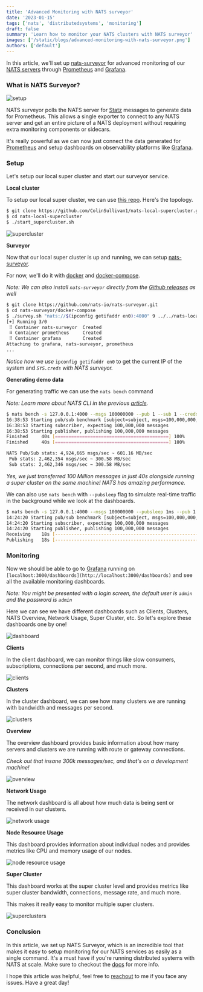 ```yaml
---
title: 'Advanced Monitoring with NATS surveyor'
date: '2023-01-15'
tags: ['nats', 'distributedsystems', 'monitoring']
draft: false
summary: 'Learn how to monitor your NATS clusters with NATS surveyor'
images: ['/static/blogs/advanced-monitoring-with-nats-surveyor.png']
authors: ['default']
---
```


In this article, we'll set up [nats-surveyor](https://github.com/nats-io/nats-surveyor) for advanced monitoring of our [NATS servers](https://github.com/nats-io/nats-server) through [Prometheus](https://prometheus.io/) and [Grafana](https://grafana.com/).

### What is NATS Surveyor?

![setup](https://dev-to-uploads.s3.amazonaws.com/uploads/articles/zd2x79at8dmnnjkcox4g.png)

NATS surveyor polls the NATS server for [Statz](https://docs.nats.io/running-a-nats-service/nats_admin/monitoring#monitoring-endpoints) messages to generate data for Prometheus. This allows a single exporter to connect to any NATS server and get an entire picture of a NATS deployment without requiring extra monitoring components or sidecars.

It's really powerful as we can now just connect the data generated for [Prometheus](https://prometheus.io/) and setup dashboards on observability platforms like [Grafana](https://grafana.com/).

### Setup

Let's setup our local super cluster and start our surveyor service.

**Local cluster**

To setup our local super cluster, we can use [this repo](https://github.com/ColinSullivan1/nats-local-supercluster.git). Here's the topology.

```bash
$ git clone https://github.com/ColinSullivan1/nats-local-supercluster.git
$ cd nats-local-supercluster
$ ./start_supercluster.sh
```

![supercluster](https://dev-to-uploads.s3.amazonaws.com/uploads/articles/jcp2i9gw3osfglyn7at3.png)

**Surveyor**

Now that our local super cluster is up and running, we can setup [nats-surveyor](https://github.com/nats-io/nats-surveyor).

For now, we'll do it with [docker](https://docs.docker.com/engine/install/) and [docker-compose](https://docs.docker.com/compose/install/).

_Note: We can also install `nats-surveyor` directly from the [Github releases](https://github.com/nats-io/nats-surveyor/releases) as well_

```bash
$ git clone https://github.com/nats-io/nats-surveyor.git
$ cd nats-surveyor/docker-compose
$ ./survey.sh "nats://$(ipconfig getifaddr en0):4000" 9 ../../nats-local-supercluster/auth/nkeys/creds/myoperator/SYS/SYS.creds
[+] Running 3/0
 ⠿ Container nats-surveyor  Created                                                      0.0s
 ⠿ Container prometheus     Created                                                      0.0s
 ⠿ Container grafana        Created                                                      0.0s
Attaching to grafana, nats-surveyor, prometheus
...
```

_Notice how we use_ `ipconfig getifaddr en0` to get the current IP of the system and _`SYS.creds` with NATS surveyor._

**Generating demo data**

For generating traffic we can use the `nats bench` command

_Note: Learn more about NATS CLI in the previous [article](https://karanpratapsingh.com/blog/introduction-nats-cli)._

```bash
$ nats bench -s 127.0.0.1:4000 --msgs 100000000 --pub 1 --sub 1 --creds ../../nats-local-supercluster/auth/nkeys/creds/myoperator/myaccount/myuser.creds subject
16:38:53 Starting pub/sub benchmark [subject=subject, msgs=100,000,000, msgsize=128 B, pubs=1, subs=1]
16:38:53 Starting subscriber, expecting 100,000,000 messages
16:38:53 Starting publisher, publishing 100,000,000 messages
Finished     40s [==========================================] 100%
Finished     40s [==========================================] 100%

NATS Pub/Sub stats: 4,924,665 msgs/sec ~ 601.16 MB/sec
 Pub stats: 2,462,354 msgs/sec ~ 300.58 MB/sec
 Sub stats: 2,462,346 msgs/sec ~ 300.58 MB/sec
```

_Yes, we just transferred 100 Million messages in just 40s alongside running a super cluster on the same machine! NATS has amazing performance._

We can also use `nats bench` with `--pubsleep` flag to simulate real-time traffic in the background while we look at the dashboards.

```bash
$ nats bench -s 127.0.0.1:4000 --msgs 100000000 --pubsleep 1ms --pub 1 --sub 1 --creds ../../nats-local-supercluster/auth/nkeys/creds/myoperator/myaccount/myuser.creds subject
14:24:20 Starting pub/sub benchmark [subject=subject, msgs=100,000,000, msgsize=128 B, pubs=1, subs=1, js=false, pubsleep=1ms, subsleep=0s]
14:24:20 Starting subscriber, expecting 100,000,000 messages
14:24:20 Starting publisher, publishing 100,000,000 messages
Receiving    18s [--------------------------------------------------------------]   0%
Publishing   18s [--------------------------------------------------------------]   0%
```

### Monitoring

Now we should be able to go to [Grafana](https://grafana.com/) running on `[localhost:3000/dashboards](http://localhost:3000/dashboards)` and see all the available monitoring dashboards.

_Note: You might be presented with a login screen, the default user is `admin` and the password is `admin`_

Here we can see we have different dashboards such as Clients, Clusters, NATS Overview, Network Usage, Super Cluster, etc. So let's explore these dashboards one by one!

![dashboard](https://dev-to-uploads.s3.amazonaws.com/uploads/articles/i2w6b06py84498apzkdj.png)

**Clients**

In the client dashboard, we can monitor things like slow consumers, subscriptions, connections per second, and much more.

![clients](https://dev-to-uploads.s3.amazonaws.com/uploads/articles/kg9txknr6z9xx54ai9gc.png)

**Clusters**

In the cluster dashboard, we can see how many clusters we are running with bandwidth and messages per second.

![clusters](https://dev-to-uploads.s3.amazonaws.com/uploads/articles/kibtmsthb54qofkn14h8.png)

**Overview**

The overview dashboard provides basic information about how many servers and clusters we are running with route or gateway connections.

_Check out that insane 300k messages/sec, and that's on a development machine!_

![overview](https://dev-to-uploads.s3.amazonaws.com/uploads/articles/efpln8xw2i1r8uh7vqdn.png)

**Network Usage**

The network dashboard is all about how much data is being sent or received in our clusters.

![network usage](https://dev-to-uploads.s3.amazonaws.com/uploads/articles/f2z6r4cnhmqec3v7hkyd.png)

**Node Resource Usage**

This dashboard provides information about individual nodes and provides metrics like CPU and memory usage of our nodes.

![node resource usage](https://dev-to-uploads.s3.amazonaws.com/uploads/articles/ei4kh7ud3lk8g6one3kp.png)

**Super Cluster**

This dashboard works at the super cluster level and provides metrics like super cluster bandwidth, connections, message rate, and much more.

This makes it really easy to monitor multiple super clusters.

![superclusters](https://dev-to-uploads.s3.amazonaws.com/uploads/articles/i3gy392beuczimtwlw2d.png)

### Conclusion

In this article, we set up NATS Surveyor, which is an incredible tool that makes it easy to setup monitoring for our NATS services as easily as a single command. It's a must have if you're running distributed systems with NATS at scale. Make sure to checkout the [docs](https://docs.nats.io/) for more info.

I hope this article was helpful, feel free to [reachout](https://karanpratapsingh.com?action=contact) to me if you face any issues. Have a great day!

